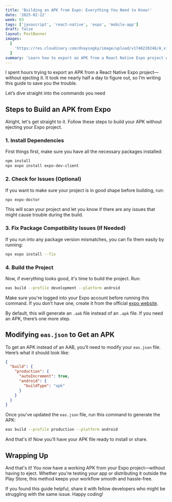 ```yaml
---
title: 'Building an APK from Expo: Everything You Need to Know!'
date: '2025-02-22'
week: 03
tags: ['javascript', 'react-native', 'expo', 'mobile-app']
draft: false
layout: PostBanner
images:
  [
    'https://res.cloudinary.com/dnaysogky/image/upload/v1740220246/A_visually_engaging_digital_artwork_of_expo_to_apk_aibgjr.jpg',
  ]
summary: 'Learn how to export an APK from a React Native Expo project without ejecting. This step-by-step guide covers essential commands, troubleshooting, and configuring eas.json to generate an APK effortlessly.'
---
```


I spent hours trying to export an APK from a React Native Expo project—without ejecting it.
It took me nearly half a day to figure out, so I’m writing this guide to save you the trouble.

Let’s dive straight into the commands you need

## Steps to Build an APK from Expo

Alright, let's get straight to it. Follow these steps to build your APK without ejecting your Expo project.

### 1. Install Dependencies

First things first, make sure you have all the necessary packages installed:

```bash
npm install
npx expo install expo-dev-client
```

### 2. Check for Issues (Optional)

If you want to make sure your project is in good shape before building, run:

```bash
npx expo-doctor
```

This will scan your project and let you know if there are any issues that might cause trouble during the build.

### 3. Fix Package Compatibility Issues (If Needed)

If you run into any package version mismatches, you can fix them easily by running:

```bash
npx expo install --fix
```

### 4. Build the Project

Now, if everything looks good, it's time to build the project. Run:

```bash
eas build --profile development --platform android
```

Make sure you're logged into your Expo account before running this command. If you don’t have one, create it from the official [expo website](https://expo.dev/).

By default, this will generate an `.aab` file instead of an `.apk` file. If you need an APK, there’s one more step.

## Modifying `eas.json` to Get an APK

To get an APK instead of an AAB, you’ll need to modify your `eas.json` file. Here’s what it should look like:

```json
{
  "build": {
    "production": {
      "autoIncrement": true,
      "android": {
        "buildType": "apk"
      }
    }
  }
}
```

Once you've updated the `eas.json` file, run this command to generate the APK:

```bash
eas build --profile production --platform android
```

And that's it! Now you’ll have your APK file ready to install or share.

## Wrapping Up

And that's it! You now have a working APK from your Expo project—without having to eject. Whether you're testing your app or distributing it outside the Play Store, this method keeps your workflow smooth and hassle-free.

If you found this guide helpful, share it with fellow developers who might be struggling with the same issue. Happy coding!
